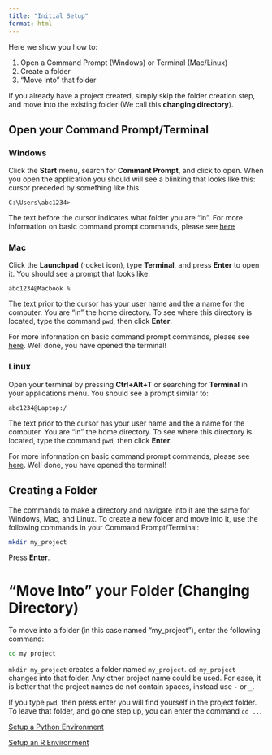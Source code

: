 ```yaml
---
title: "Initial Setup"
format: html
---
```


Here we show you how to:

1. Open a Command Prompt (Windows) or Terminal (Mac/Linux)
2. Create a folder
3. "Move into" that folder




If you already have a project created, simply skip the folder
creation step, and move into the existing folder (We call this
**changing directory**). 

## Open your Command Prompt/Terminal
::: {.panel-tabset}

### Windows

Click the **Start** menu, search for **Commant Prompt**,
 and click to open. When you open the application you should 
 will see a blinking that looks like this: cursor preceded by 
 something like this:

```
C:\Users\abc1234>
```

The text before the cursor indicates what folder you are "in". For more information on basic command prompt commands, please see [here](./04-terminal-cheatsheet.qmd)

### Mac
Click the **Launchpad** (rocket icon), type **Terminal**, and press **Enter** to open it. You should see a prompt that looks like:

```
abc1234@Macbook %
```

The text prior to the cursor has your user name and the a name for the computer. You are "in" the home directory. To see where this directory is located, type the command `pwd`, then click **Enter**. 

For more information on basic command prompt commands, please see [here](./04-terminal-cheatsheet.qmd). Well done, you have opened the terminal! 

### Linux

Open your terminal by pressing **Ctrl+Alt+T** or searching for **Terminal** in your applications menu. You should see a prompt similar to:

```
abc1234@Laptop:/
```

The text prior to the cursor has your user name and the a name for the computer. You are "in" the home directory. To see where this directory is located, type the command `pwd`, then click **Enter**. 

For more information on basic command prompt commands, please see [here](./04-terminal-cheatsheet.qmd). Well done, you have opened the terminal! 

:::


## Creating a Folder

The commands to make a directory and navigate into
it are the same for Windows, Mac, and Linux. To create a new folder
and move into it, use the following commands in your 
Command Prompt/Terminal:

```bash
mkdir my_project
```

Press **Enter**.

# "Move Into" your Folder (Changing Directory)

To move into a folder (in this case named "my_project"), enter
the following command:

```bash
cd my_project
```

`mkdir my_project` creates a folder named `my_project`. `cd my_project` changes into that folder. Any other project name could 
be used. For ease, it is better that the project names do not
contain spaces, instead use `-` or `_`.

If you type `pwd`, then press enter you will find yourself in the 
project folder. To leave that folder, and go one step up, you can
enter the command `cd ..`. 

[Setup a Python Environment](./02-python.qmd){.btn .btn-primary}

[Setup an R Environment](./03-R.qmd){.btn .btn-success}